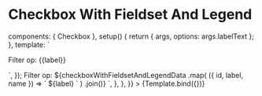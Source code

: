 
<Meta id="vue-checkbox--fieldset-legend" title="Vue.js Component/Checkbox" component={Checkbox} argTypes={argTypes} />

# Checkbox With Fieldset And Legend

  components: { Checkbox },
  setup() {
    return { args, options: args.labelText };
  },
  template: `
  <form>
  <FormFieldset>
  <FormFieldsetLegend>Filter op:</FormFieldsetLegend>
  <FormField v-for="{id, label, name} in options" :key="id">
    <FormLabel :for="id" type="checkbox">
        <Checkbox v-bind="args" :id="id" name="name"/>
        {{label}}
    </FormLabel>
     </FormField>
    </FormFieldset>
  </form>
  `,
});

<Canvas>
  <Story
    name="Checkbox With Fieldset And Legend"
    args={{
      ...componentArgs,
      labelText: checkboxWithFieldsetAndLegendData,
    }}
    parameters={{
      docs: {
        source: {
          code: `<form>
  <FormFieldset>
  <FormFieldsetLegend>Filter op:</FormFieldsetLegend>
      ${checkboxWithFieldsetAndLegendData
        .map(
          ({ id, label, name }) => ` 
  <FormField>
    <FormLabel :for="${id}" type="checkbox">
        <Checkbox :id="${id}" name="${name}"/>
        ${label}
    </FormLabel>
  </FormField>`
        )
        .join()}
    </FormFieldset>
  </form>
`,
        },
      },
    }}
  >
    {Template.bind({})}
  </Story>
</Canvas>
